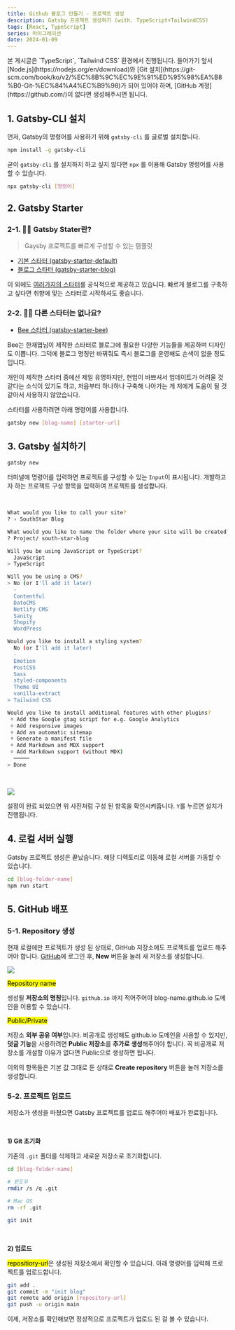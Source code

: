 ```yaml
---
title: Github 블로그 만들기 - 프로젝트 생성
description: Gatsby 프로젝트 생성하기 (with. TypeScript+TailwindCSS)
tags: [React, TypeScript]
series: 마이그레이션
date: 2024-01-09
---
```


<Callout status='info'>
본 게시글은 `TypeScript`, `Tailwind CSS` 환경에서 진행됩니다.
</Callout>

<Callout status='tip'>
들어가기 앞서 [Node.js](https://nodejs.org/en/download)와 [Git 설치](https://git-scm.com/book/ko/v2/%EC%8B%9C%EC%9E%91%ED%95%98%EA%B8%B0-Git-%EC%84%A4%EC%B9%98)가 되어 있어야 하며, [GitHub 계정](https://github.com/)이 없다면 생성해주시면 됩니다.
</Callout>

## 1. Gatsby-CLI 설치

먼저, Gatsby의 명령어를 사용하기 위해 `gatsby-cli` 를 글로벌 설치합니다.

```bash title="test"
npm install -g gatsby-cli
```

굳이 `gatsby-cli` 를 설치하지 하고 싶지 않다면 `npx` 를 이용해 Gatsby 명령어를 사용할 수 있습니다.

```bash
npx gatsby-cli [명령어]
```

## 2. Gatsby Starter

### 2-1. 🤷‍♂️ Gatsby Stater란?

> Gaysby 프로젝트를 빠르게 구성할 수 있는 템플릿

- [기본 스타터 (gatsby-starter-default)](https://www.gatsbyjs.com/starters/gatsbyjs/gatsby-starter-default)
- [블로그 스타터 (gatsby-starter-blog)](https://www.gatsbyjs.com/starters/gatsbyjs/gatsby-starter-blog)

이 외에도 [여러가지의 스타터](https://www.gatsbyjs.com/starters)를 공식적으로 제공하고 있습니다.
빠르게 블로그를 구축하고 싶다면 취향에 맞는 스타터로 시작하셔도 좋습니다.

### 2-2. 🙋🏻 다른 스타터는 없나요?

- [Bee 스타터 (gatsby-starter-bee)](https://www.gatsbyjs.com/starters/gatsbyjs/gatsby-starter-default)

Bee는 한재엽님이 제작한 스타터로 블로그에 필요한 다양한 기능들을 제공하며 디자인도 이쁩니다. 그덕에 블로그 명칭만 바꿔줘도 즉시 블로그를 운영해도 손색이 없을 정도입니다.

개인이 제작한 스타터 중에선 제일 유명하지만, 현업이 바쁘셔서 업데이트가 어려울 것 같다는 소식이 있기도 하고, 처음부터 하나하나 구축해 나아가는 게 저에게 도움이 될 것 같아서 사용하지 않았습니다.

스타터를 사용하려면 아래 명령어를 사용합니다.

```bash
gatsby new [blog-name] [starter-url]
```

## 3. Gatsby 설치하기

```bash
gatsby new
```

터미널에 명령어를 입력하면 프로젝트를 구성할 수 있는 `Input`이 표시됩니다.
개발하고자 하는 프로젝트 구성 항목을 입력하여 프로젝트를 생성합니다.

<br />

```bash {2} caption="사이트 명칭 입력"
What would you like to call your site?
? › SouthStar Blog
```

```bash {2} caption="생성될 프로젝트 폴더명 입력"
What would you like to name the folder where your site will be created?
? Project/ south-star-blog
```

```bash {3} caption="사용할 스크립트 선택 (방향키로 이동)"
Will you be using JavaScript or TypeScript?
  JavaScript
> TypeScript
```

```bash {2} caption="CMS 선택 (일단 스킵, 나중에 설정 가능)"
Will you be using a CMS?
> No (or I'll add it later)
  -
  Contentful
  DatoCMS
  Netlify CMS
  Sanity
  Shopify
  WordPress
```


```bash {10} caption="스타일링 라이브러리 선택"
Would you like to install a styling system?
  No (or I'll add it later)
  -
  Emotion
  PostCSS
  Sass
  styled-components
  Theme UI
  vanilla-extract
> Tailwind CSS
```

```bash {9} caption="플러그인 추가 설치 (스페이스바로 다중 선택 가능, 일단 스킵)"
Would you like to install additional features with other plugins?
 ⸰ Add the Google gtag script for e.g. Google Analytics
 ⸰ Add responsive images
 ⸰ Add an automatic sitemap
 ⸰ Generate a manifest file
 ⸰ Add Markdown and MDX support
 ⸰ Add Markdown support (without MDX)
  ─────
> Done
```

<br />

![](https://velog.velcdn.com/images/southstar/post/3fc79f14-0e41-4410-bd01-487baa3045e7/image.png)

설정이 완료 되었으면 위 사진처럼 구성 된 항목을 확인시켜줍니다. 
`Y`를 누르면 설치가 진행됩니다.

## 4. 로컬 서버 실행

Gatsby 프로젝트 생성은 끝났습니다.
해당 디렉토리로 이동해 로컬 서버를 가동할 수 있습니다.

```bash
cd [blog-folder-name]
npm run start
```

## 5. GitHub 배포

### 5-1. Repository 생성

현재 로컬에만 프로젝트가 생성 된 상태로, GitHub 저장소에도 프로젝트를 업로드 해주어야 합니다.
[GitHub](https://github.com/)에 로그인 후, **New** 버튼을 눌러 새 저장소를 생성합니다.

![](https://velog.velcdn.com/images/southstar/post/1e16629d-08e9-4a33-931f-b5953467421d/image.png)

<mark>Repository name</mark>

생성될 **저장소의 명칭**입니다. `github.io` 까지 적어주어야 blog-name.github.io 도메인을 이용할 수 있습니다.

<mark>Public/Private</mark>

저장소 **외부 공유 여부**입니다. 비공개로 생성해도 github.io 도메인을 사용할 수 있지만, **덧글 기능**을 사용하려면 **Public 저장소**를 **추가로 생성**해주어야 합니다. 꼭 비공개로 저장소를 개설할 이유가 없다면 Public으로 생성하면 됩니다.

이외의 항목들은 기본 값 그대로 둔 상태로 **Create repository** 버튼을 눌러 저장소를 생성합니다.

### 5-2. 프로젝트 업로드

저장소가 생성을 마쳤으면 Gatsby 프로젝트를 업로드 해주어야 배포가 완료됩니다.

<br />

**1) Git 초기화**

기존의 `.git` 폴더를 삭제하고 새로운 저장소로 초기화합니다.


```bash
cd [blog-folder-name]

# 윈도우
rmdir /s /q .git

# Mac OS
rm -rf .git

git init
```

<br />

**2) 업로드**

<mark>repositiory-url</mark>은 생성된 저장소에서 확인할 수 있습니다. 아래 명령어를 입력해 프로젝트를 업로드합니다.

``` bash
git add .
git commit -m "init blog"
git remote add origin [repository-url]
git push -u origin main
```

이제, 저장소를 확인해보면 정상적으로 프로젝트가 업로드 된 걸 볼 수 있습니다.
